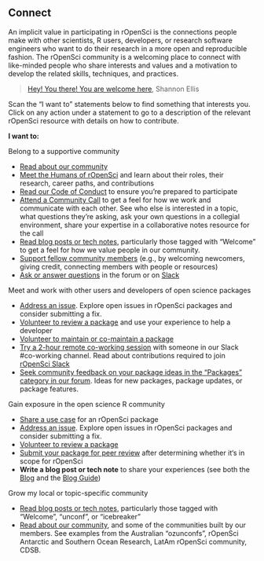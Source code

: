 ## Connect {#connect}

An implicit value in participating in rOpenSci is the connections people make with other scientists, R users, developers, or research software engineers who want to do their research in a more open and reproducible fashion. The rOpenSci community is a welcoming place to connect with like-minded people who share interests and values and a motivation to develop the related skills, techniques, and practices. 

> [Hey! You there! You are welcome here](https://ropensci.org/blog/2017/06/23/community/), Shannon Ellis

Scan the “I want to” statements below to find something that interests you. Click on any action under a statement to go to a description of the relevant rOpenSci resource with details on how to contribute.

**I want to:**

Belong to a supportive community

*   [Read about our community](#community)
*   [Meet the Humans of rOpenSci](#humans) and learn about their roles, their research, career paths, and contributions
*   [Read our Code of Conduct](#conduct) to ensure you’re prepared to participate
*   [Attend a Community Call](#commcalls) to get a feel for how we work and communicate with each other. See who else is interested in a topic, what questions they’re asking, ask your own questions in a collegial environment, share your expertise in a collaborative notes resource for the call
*   [Read blog posts or tech notes](#blog), particularly those tagged with “Welcome” to get a feel for how we value people in our community.
*   [Support fellow community members](#channels) (e.g., by welcoming newcomers, giving credit, connecting members with people or resources)
*   [Ask or answer questions](#channels) in the forum or on [Slack](#channels-slack)


Meet and work with other users and developers of open science packages

*   [Address an issue](#issues). Explore open issues in rOpenSci packages and consider submitting a fix. 
*   [Volunteer to review a package](#devguide) and use your experience to help a developer
*   [Volunteer to maintain or co-maintain a package](#devguide)
*   [Try a 2-hour remote co-working session](#channels-slack) with someone in our Slack #co-working channel. Read about contributions required to join [rOpenSci Slack](#channels-slack)
*   [Seek community feedback on your package ideas in the “Packages” category in our forum](#channels-forum). Ideas for new packages, package updates, or package features.


Gain exposure in the open science R community

*   [Share a use case](#usecases) for an rOpenSci package
*   [Address an issue](#issues). Explore open issues in rOpenSci packages and consider submitting a fix.
*   [Volunteer to review a package](#devguide)
*   [Submit your package for peer review](#devguide) after determining whether it‘s in scope for rOpenSci
*   **Write a blog post or tech note** to share your experiences (see both the [Blog](#blog) and the [Blog Guide](#blogguide)) 


Grow my local or topic-specific community

*   [Read blog posts or tech notes](#blog), particularly those tagged with “Welcome”, “unconf”, or “icebreaker”
*   [Read about our community](#community), and some of the communities built by our members. See examples from the Australian “ozunconfs”, rOpenSci Antarctic and Southern Ocean Research, LatAm rOpenSci community, CDSB.
